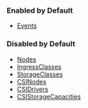 ### Enabled by Default
* [Events](../configure/vcluster-yaml/sync/from-host/events.mdx) 
### Disabled by Default
* [Nodes](../configure/vcluster-yaml/sync/from-host/nodes.mdx)  
* [IngressClasses](../configure/vcluster-yaml/sync/from-host/ingress-classes.mdx) 
* [StorageClasses](../configure/vcluster-yaml/sync/from-host/storage-classes.mdx) 
* [CSINodes](../configure/vcluster-yaml/sync/from-host/csi-nodes.mdx)         
* [CSIDrivers](../configure/vcluster-yaml/sync/from-host/csi-drivers.mdx)     
* [CSIStorageCapacities](../configure/vcluster-yaml/sync/from-host/csi-storage-capacities.mdx)  